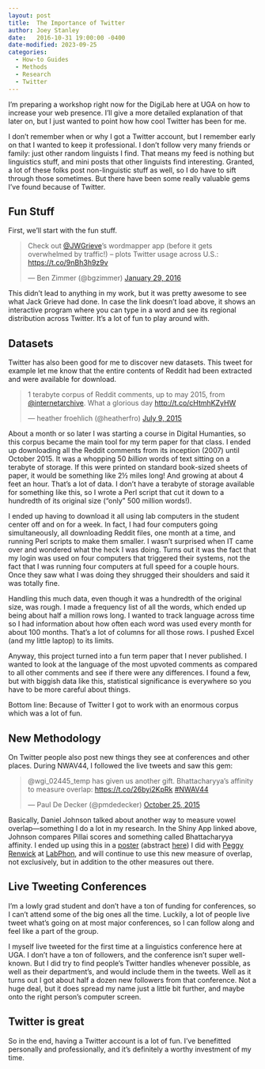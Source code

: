 ```yaml
---
layout: post
title:  The Importance of Twitter
author: Joey Stanley
date:   2016-10-31 19:00:00 -0400
date-modified: 2023-09-25
categories:
  - How-to Guides
  - Methods
  - Research
  - Twitter
---
```


I'm preparing a workshop right now for the DigiLab here at UGA on how to increase your web presence. I'll give a more detailed explanation of that later on, but I just wanted to point how how cool Twitter has been for me.

I don't remember when or why I got a Twitter account, but I remember early on that I wanted to keep it professional. I don't follow very many friends or family: just other random linguists I find. That means my feed is nothing but linguistics stuff, and mini posts that other linguists find interesting. Granted, a lot of these folks post non-linguistic stuff as well, so I do have to sift through those sometimes. But there have been some really valuable gems I've found because of Twitter.

## Fun Stuff

First, we'll start with the fun stuff.

<blockquote class="twitter-tweet" data-lang="en">

<p lang="en" dir="ltr">

Check out <a href="https://twitter.com/JWGrieve">@JWGrieve</a>'s wordmapper app (before it gets overwhelmed by traffic!) -- plots Twitter usage across U.S.: <a href="https://t.co/9nBh3h9z9v">https://t.co/9nBh3h9z9v</a>

</p>

--- Ben Zimmer (@bgzimmer) <a href="https://twitter.com/bgzimmer/status/693113133632720896">January 29, 2016</a>

</blockquote>

```{=html}
<script async src="//platform.twitter.com/widgets.js" charset="utf-8"></script>
```

This didn't lead to anything in my work, but it was pretty awesome to see what Jack Grieve had done. In case the link doesn't load above, it shows an interactive program where you can type in a word and see its regional distribution across Twitter. It's a lot of fun to play around with.

## Datasets

Twitter has also been good for me to discover new datasets. This tweet for example let me know that the entire contents of Reddit had been extracted and were available for download.

<blockquote class="twitter-tweet" data-lang="en">

<p lang="en" dir="ltr">

1 terabyte corpus of Reddit comments, up to may 2015, from <a href="https://twitter.com/internetarchive">@internetarchive</a>. What a glorious day <a href="http://t.co/cHtmhKZyHW">http://t.co/cHtmhKZyHW</a>

</p>

--- heather froehlich (@heatherfro) <a href="https://twitter.com/heatherfro/status/619123195115868160">July 9, 2015</a>

</blockquote>

```{=html}
<script async src="//platform.twitter.com/widgets.js" charset="utf-8"></script>
```
About a month or so later I was starting a course in Digital Humanties, so this corpus became the main tool for my term paper for that class. I ended up downloading all the Reddit comments from its inception (2007) until October 2015. It was a whopping 50 *billion* words of text sitting on a terabyte of storage. If this were printed on standard book-sized sheets of paper, it would be something like 2½ miles long! And growing at about 4 feet an hour. That's a lot of data. I don't have a terabyte of storage available for something like this, so I wrote a Perl script that cut it down to a hundredth of its original size ("only" 500 million words!).

I ended up having to download it all using lab computers in the student center off and on for a week. In fact, I had four computers going simultaneously, all downloading Reddit files, one month at a time, and running Perl scripts to make them smaller. I wasn't surprised when IT came over and wondered what the heck I was doing. Turns out it was the fact that my login was used on four computers that triggered their systems, not the fact that I was running four computers at full speed for a couple hours. Once they saw what I was doing they shrugged their shoulders and said it was totally fine.

Handling this much data, even though it was a hundredth of the original size, was rough. I made a frequency list of all the words, which ended up being about half a million rows long. I wanted to track language across time so I had information about how often each word was used every month for about 100 months. That's a lot of columns for all those rows. I pushed Excel (and my little laptop) to its limits.

Anyway, this project turned into a fun term paper that I never published. I wanted to look at the language of the most upvoted comments as compared to all other comments and see if there were any differences. I found a few, but with biggish data like this, statistical significance is everywhere so you have to be more careful about things.

Bottom line: Because of Twitter I got to work with an enormous corpus which was a lot of fun.

## New Methodology

On Twitter people also post new things they see at conferences and other places. During NWAV44, I followed the live tweets and saw this gem:

<blockquote class="twitter-tweet" data-lang="en">

<p lang="en" dir="ltr">

@wgi_02445_temp has given us another gift. Bhattacharyya's affinity to measure overlap: <a href="https://t.co/26byi2KpRk">https://t.co/26byi2KpRk</a> <a href="https://twitter.com/hashtag/NWAV44?src=hash">#NWAV44</a>

</p>

--- Paul De Decker (@pmdedecker) <a href="https://twitter.com/pmdedecker/status/658290609153843200">October 25, 2015</a>

</blockquote>

```{=html}
<script async src="//platform.twitter.com/widgets.js" charset="utf-8"></script>
```
Basically, Daniel Johnson talked about another way to measure vowel overlap---something I do a lot in my research. In the Shiny App linked above, Johnson compares Pillai scores and something called Bhattacharyya affinity. I ended up using this in a [poster](/downloads/160714-LabPhon15-poster.pdf) (abstract [here](/downloads/160714-LabPhon15-abstract.pdf)) I did with [Peggy Renwick](http://faculty.franklin.uga.edu/mrenwick/) at [LabPhon](http://labphon.org/labphon15/program), and will continue to use this new measure of overlap, not exclusively, but in addition to the other measures out there.

## Live Tweeting Conferences

I'm a lowly grad student and don't have a ton of funding for conferences, so I can't attend some of the big ones all the time. Luckily, a lot of people live tweet what's going on at most major conferences, so I can follow along and feel like a part of the group.

I myself live tweeted for the first time at a linguistics conference here at UGA. I don't have a ton of followers, and the conference isn't super well-known. But I did try to find people's Twitter handles whenever possible, as well as their department's, and would include them in the tweets. Well as it turns out I got about half a dozen new followers from that conference. Not a huge deal, but it does spread my name just a little bit further, and maybe onto the right person's computer screen.

## Twitter is great

So in the end, having a Twitter account is a lot of fun. I've benefitted personally and professionally, and it's definitely a worthy investment of my time.
